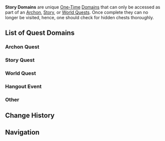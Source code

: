 {{Terminology Infobox
|image = 
|type  = Domain Types
}}
'''Story Domains''' are unique [[One-Time Domains|One-Time]] [[Domains]] that can only be accessed as part of an [[Archon Quest|Archon]], [[Story Quest|Story]], or [[World Quest]]s. Once complete they can no longer be visited, hence, one should check for hidden chests thoroughly.

==List of Quest Domains==
===Archon Quest===
{{Main|Archon Quests}}
{{Domains by Category Table|Quest Domains&Archon Quest Domains|trial=1}}

===Story Quest===
{{Main|Story Quests}}
{{Domains by Category Table|Quest Domains&Story Quest Domains|trial=1}}

===World Quest===
{{Main|World Quests}}
{{Domains by Category Table|Quest Domains&World Quest Domains|trial=1}}

===Hangout Event===
{{Main|Hangout Events}}
{{Domains by Category Table|Quest Domains&Hangout Event Domains|trial=1}}

===Other===
{{Domains by Category Table|Quest Domains|not1=Archon Quest Domains|not2=Story Quest Domains|not3=World Quest Domains|not4=Hangout Event Domains|trial=1}}

==Change History==
{{Change History|1.0}}

==Navigation==
{{Domain Navbox|Temporary}}

[[Category:Quest Domains| ]]